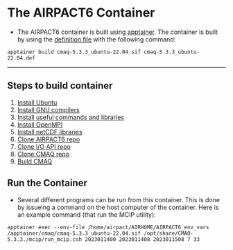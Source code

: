 # The AIRPACT6 Container {.unnumbered}

- The AIRPACT6 container is built using [apptainer](https://apptainer.org). The container is built by using the [definition file](../dev/apptainer/cmaqv5.3.3_ubuntu22.04.def) with the following command:

```
apptainer build cmaq-5.3.3_ubuntu-22.04.sif cmaq-5.3.3_ubuntu-22.04.def
```

---

## Steps to build container

1. [Install Ubuntu](ubuntu.qmd)
2. [Install GNU compilers](gnu_compilers.qmd)
3. [Install useful commands and libraries](useful.qmd)
4. [Install OpenMPI](openmpi.qmd)
5. [Install netCDF libraries](netcdf.qmd)
6. [Clone AIRPACT6 repo](airpact6.qmd)
7. [Clone I/O API repo](ioapi.qmd)
8. [Clone CMAQ repo](cmaq.qmd)
9. [Build CMAQ](build_cmaq.qmd)

## Run the Container

- Several different programs can be run from this container. This is done by issueing a command on the host computer of the container. Here is an example command (that run the MCIP utility):

```
apptainer exec --env-file /home/airpact/AIRHOME/AIRPACT6_env_vars /apptainer/cmaq/cmaq-5.3.3_ubuntu-22.04.sif /opt/share/CMAQ-5.3.3./mcip/run_mcip.csh 2023011400 2023011408 2023011508 7 33
```